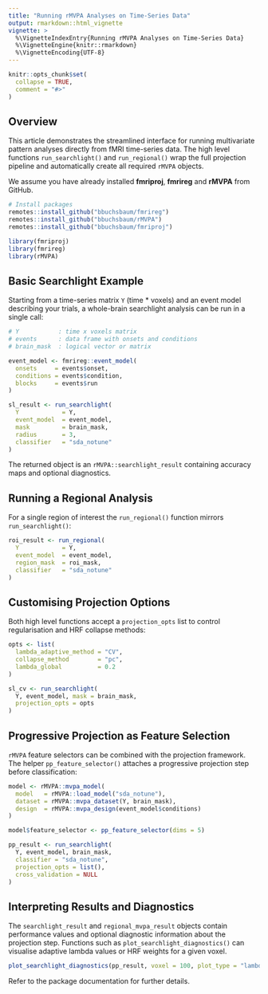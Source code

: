 ```yaml
---
title: "Running rMVPA Analyses on Time-Series Data"
output: rmarkdown::html_vignette
vignette: >
  %\VignetteIndexEntry{Running rMVPA Analyses on Time-Series Data}
  %\VignetteEngine{knitr::rmarkdown}
  %\VignetteEncoding{UTF-8}
---
```


```r
knitr::opts_chunk$set(
  collapse = TRUE,
  comment = "#>"
)
```

## Overview

This article demonstrates the streamlined interface for running multivariate
pattern analyses directly from fMRI time-series data. The high level
functions `run_searchlight()` and `run_regional()` wrap the full
projection pipeline and automatically create all required `rMVPA` objects.

We assume you have already installed **fmriproj**, **fmrireg** and
**rMVPA** from GitHub.

```r
# Install packages
remotes::install_github("bbuchsbaum/fmrireg")
remotes::install_github("bbuchsbaum/rMVPA")
remotes::install_github("bbuchsbaum/fmriproj")
```

```r
library(fmriproj)
library(fmrireg)
library(rMVPA)
```

## Basic Searchlight Example

Starting from a time-series matrix `Y` (time \* voxels) and an event
model describing your trials, a whole-brain searchlight analysis can be
run in a single call:

```r
# Y           : time x voxels matrix
# events      : data frame with onsets and conditions
# brain_mask  : logical vector or matrix

event_model <- fmrireg::event_model(
  onsets     = events$onset,
  conditions = events$condition,
  blocks     = events$run
)

sl_result <- run_searchlight(
  Y            = Y,
  event_model  = event_model,
  mask         = brain_mask,
  radius       = 3,
  classifier   = "sda_notune"
)
```

The returned object is an `rMVPA::searchlight_result` containing
accuracy maps and optional diagnostics.

## Running a Regional Analysis

For a single region of interest the `run_regional()` function mirrors
`run_searchlight()`:

```r
roi_result <- run_regional(
  Y            = Y,
  event_model  = event_model,
  region_mask  = roi_mask,
  classifier   = "sda_notune"
)
```

## Customising Projection Options

Both high level functions accept a `projection_opts` list to control
regularisation and HRF collapse methods:

```r
opts <- list(
  lambda_adaptive_method = "CV",
  collapse_method        = "pc",
  lambda_global          = 0.2
)

sl_cv <- run_searchlight(
  Y, event_model, mask = brain_mask,
  projection_opts = opts
)
```

## Progressive Projection as Feature Selection

`rMVPA` feature selectors can be combined with the projection framework.
The helper `pp_feature_selector()` attaches a progressive projection step
before classification:

```r
model <- rMVPA::mvpa_model(
  model   = rMVPA::load_model("sda_notune"),
  dataset = rMVPA::mvpa_dataset(Y, brain_mask),
  design  = rMVPA::mvpa_design(event_model$conditions)
)

model$feature_selector <- pp_feature_selector(dims = 5)

pp_result <- run_searchlight(
  Y, event_model, brain_mask,
  classifier = "sda_notune",
  projection_opts = list(),
  cross_validation = NULL
)
```

## Interpreting Results and Diagnostics

The `searchlight_result` and `regional_mvpa_result` objects contain
performance values and optional diagnostic information about the
projection step. Functions such as `plot_searchlight_diagnostics()` can
visualise adaptive lambda values or HRF weights for a given voxel.

```r
plot_searchlight_diagnostics(pp_result, voxel = 100, plot_type = "lambda")
```

Refer to the package documentation for further details.

